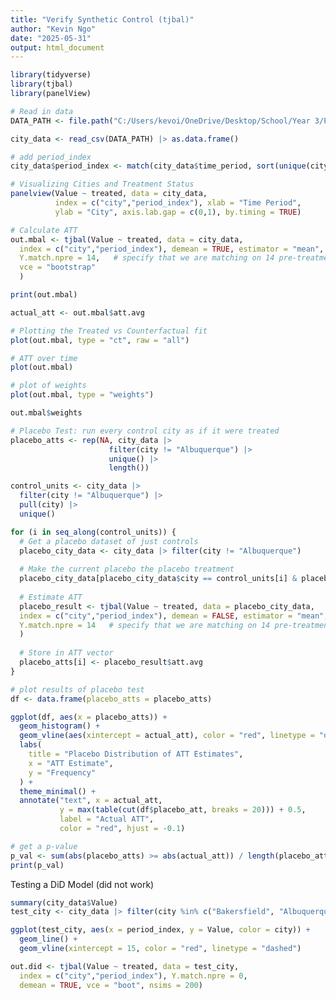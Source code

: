 ```yaml
---
title: "Verify Synthetic Control (tjbal)"
author: "Kevin Ngo"
date: "2025-05-31"
output: html_document
---
```


```r
library(tidyverse)
library(tjbal)
library(panelView)
```

```r
# Read in data
DATA_PATH <- file.path("C:/Users/kevoi/OneDrive/Desktop/School/Year 3/POLI SCI 200C/final_project/data_cleaning", "city_data.csv")

city_data <- read_csv(DATA_PATH) |> as.data.frame()
```

```r
# add period_index
city_data$period_index <- match(city_data$time_period, sort(unique(city_data$time_period)))
```


```r
# Visualizing Cities and Treatment Status 
panelview(Value ~ treated, data = city_data, 
          index = c("city","period_index"), xlab = "Time Period", 
          ylab = "City", axis.lab.gap = c(0,1), by.timing = TRUE)
```

```r
# Calculate ATT
out.mbal <- tjbal(Value ~ treated, data = city_data,
  index = c("city","period_index"), demean = TRUE, estimator = "mean",
  Y.match.npre = 14,   # specify that we are matching on 14 pre-treatment outcome time periods 
  vce = "bootstrap"
  )

print(out.mbal)

actual_att <- out.mbal$att.avg
```

```r
# Plotting the Treated vs Counterfactual fit
plot(out.mbal, type = "ct", raw = "all")
```
```r
# ATT over time
plot(out.mbal)
```
```r
# plot of weights
plot(out.mbal, type = "weights")
```
```r
out.mbal$weights 
```


```r
# Placebo Test: run every control city as if it were treated
placebo_atts <- rep(NA, city_data |> 
                      filter(city != "Albuquerque") |>  
                      unique() |> 
                      length())

control_units <- city_data |> 
  filter(city != "Albuquerque") |> 
  pull(city) |> 
  unique()

for (i in seq_along(control_units)) {
  # Get a placebo dataset of just controls
  placebo_city_data <- city_data |> filter(city != "Albuquerque")
  
  # Make the current placebo the placebo treatment
  placebo_city_data[placebo_city_data$city == control_units[i] & placebo_city_data$period_index > 14, "treated"] <- 1
  
  # Estimate ATT
  placebo_result <- tjbal(Value ~ treated, data = placebo_city_data,
  index = c("city","period_index"), demean = FALSE, estimator = "mean",
  Y.match.npre = 14   # specify that we are matching on 14 pre-treatment outcome time periods 
  )
  
  # Store in ATT vector
  placebo_atts[i] <- placebo_result$att.avg
} 
```
```r
# plot results of placebo test
df <- data.frame(placebo_atts = placebo_atts)

ggplot(df, aes(x = placebo_atts)) +
  geom_histogram() +
  geom_vline(aes(xintercept = actual_att), color = "red", linetype = "dashed") +
  labs(
    title = "Placebo Distribution of ATT Estimates",
    x = "ATT Estimate",
    y = "Frequency"
  ) +
  theme_minimal() +
  annotate("text", x = actual_att, 
           y = max(table(cut(df$placebo_att, breaks = 20))) + 0.5, 
           label = "Actual ATT", 
           color = "red", hjust = -0.1)
```

```r
# get a p-value
p_val <- sum(abs(placebo_atts) >= abs(actual_att)) / length(placebo_atts)
print(p_val)
```
Testing a DiD Model (did not work)

```r
summary(city_data$Value)
test_city <- city_data |> filter(city %in% c("Bakersfield", "Albuquerque"))

ggplot(test_city, aes(x = period_index, y = Value, color = city)) +
  geom_line() +
  geom_vline(xintercept = 15, color = "red", linetype = "dashed")
```
```r
out.did <- tjbal(Value ~ treated, data = test_city,   
  index = c("city","period_index"), Y.match.npre = 0, 
  demean = TRUE, vce = "boot", nsims = 200)
```





